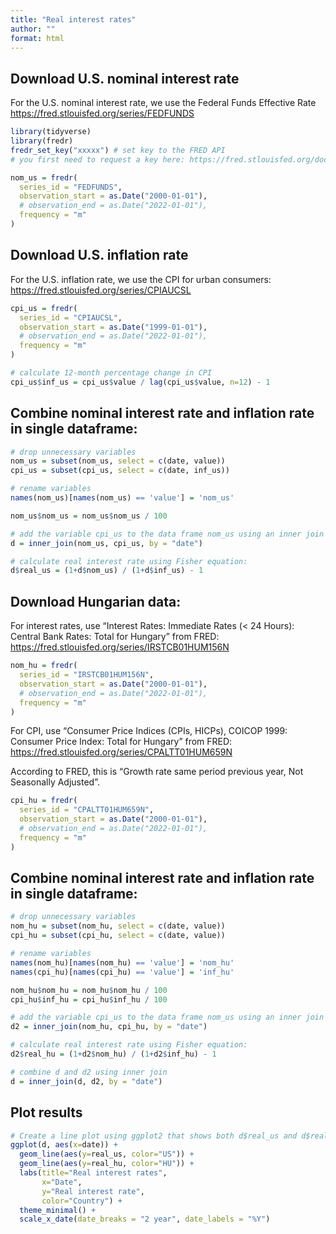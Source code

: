 ```yaml
---
title: "Real interest rates"
author: ""
format: html
---
```


## Download U.S. nominal interest rate

For the U.S. nominal interest rate, we use the Federal Funds Effective Rate
<https://fred.stlouisfed.org/series/FEDFUNDS>

```r
library(tidyverse)
library(fredr)
fredr_set_key("xxxxx") # set key to the FRED API
# you first need to request a key here: https://fred.stlouisfed.org/docs/api/api_key.html

nom_us = fredr(
  series_id = "FEDFUNDS",
  observation_start = as.Date("2000-01-01"),
  # observation_end = as.Date("2022-01-01"),
  frequency = "m"
)
```

## Download U.S. inflation rate

For the U.S. inflation rate, we use the CPI for urban consumers:
<https://fred.stlouisfed.org/series/CPIAUCSL>

```r
cpi_us = fredr(
  series_id = "CPIAUCSL",
  observation_start = as.Date("1999-01-01"),
  # observation_end = as.Date("2022-01-01"),
  frequency = "m"
)

# calculate 12-month percentage change in CPI
cpi_us$inf_us = cpi_us$value / lag(cpi_us$value, n=12) - 1
```

## Combine nominal interest rate and inflation rate in single dataframe:

```r
# drop unnecessary variables
nom_us = subset(nom_us, select = c(date, value))
cpi_us = subset(cpi_us, select = c(date, inf_us))

# rename variables
names(nom_us)[names(nom_us) == 'value'] = 'nom_us'

nom_us$nom_us = nom_us$nom_us / 100

# add the variable cpi_us to the data frame nom_us using an inner join
d = inner_join(nom_us, cpi_us, by = "date")

# calculate real interest rate using Fisher equation:
d$real_us = (1+d$nom_us) / (1+d$inf_us) - 1
```

## Download Hungarian data:

For interest rates, use "Interest Rates: Immediate Rates (< 24 Hours): Central Bank Rates: Total for Hungary" from FRED: <https://fred.stlouisfed.org/series/IRSTCB01HUM156N>

```r
nom_hu = fredr(
  series_id = "IRSTCB01HUM156N",
  observation_start = as.Date("2000-01-01"),
  # observation_end = as.Date("2022-01-01"),
  frequency = "m"
)
```

For CPI, use "Consumer Price Indices (CPIs, HICPs), COICOP 1999: Consumer Price Index: Total for Hungary" from FRED: <https://fred.stlouisfed.org/series/CPALTT01HUM659N>

According to FRED, this is "Growth rate same period previous year, Not Seasonally Adjusted".

```r
cpi_hu = fredr(
  series_id = "CPALTT01HUM659N",
  observation_start = as.Date("2000-01-01"),
  # observation_end = as.Date("2022-01-01"),
  frequency = "m"
)
```

## Combine nominal interest rate and inflation rate in single dataframe:

```r
# drop unnecessary variables
nom_hu = subset(nom_hu, select = c(date, value))
cpi_hu = subset(cpi_hu, select = c(date, value))

# rename variables
names(nom_hu)[names(nom_hu) == 'value'] = 'nom_hu'
names(cpi_hu)[names(cpi_hu) == 'value'] = 'inf_hu'

nom_hu$nom_hu = nom_hu$nom_hu / 100
cpi_hu$inf_hu = cpi_hu$inf_hu / 100

# add the variable cpi_us to the data frame nom_us using an inner join
d2 = inner_join(nom_hu, cpi_hu, by = "date")

# calculate real interest rate using Fisher equation:
d2$real_hu = (1+d2$nom_hu) / (1+d2$inf_hu) - 1

# combine d and d2 using inner join
d = inner_join(d, d2, by = "date")
```

## Plot results
```r
# Create a line plot using ggplot2 that shows both d$real_us and d$real_hu
ggplot(d, aes(x=date)) +
  geom_line(aes(y=real_us, color="US")) +
  geom_line(aes(y=real_hu, color="HU")) +
  labs(title="Real interest rates",
       x="Date",
       y="Real interest rate",
       color="Country") +
  theme_minimal() + 
  scale_x_date(date_breaks = "2 year", date_labels = "%Y")
```



